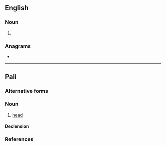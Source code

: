 {{also|ŝiras}}
==English==

===Noun===
{{head|en|noun plural form}}

# {{plural of|sira|lang=en}}

===Anagrams===
* {{anagrams|en|a=airss|Arsis|Sarsi|arsis|saris}}

----

==Pali==

===Alternative forms===
{{pi-alt}}

===Noun===
{{pi-noun|m|g2=n}}

# [[head]]

====Declension====
{{pi-decl-noun|g=n}}

===References===
{{R:pi:PTS|sira}}